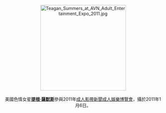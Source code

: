 <center>
[[File:Teagan_Summers_at_AVN_Adult_Entertainment_Expo_2011.jpg|275px]]
<br><br>
美國色情女星'''[[提根·薩默斯|提根·薩默斯]]'''參與2011年[[成人影帶新聞成人娛樂博覽會|成人影帶新聞成人娛樂博覽會]]，攝於2011年1月6日。
<p>
</center>